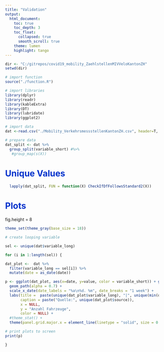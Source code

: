```yaml
---
title: "Validation"
output: 
  html_document:
    toc: true
    toc_depth: 3
    toc_float:
      collapsed: true
      smooth_scroll: true
    theme: lumen
    highlight: tango
---
```


<style type="text/css">
.main-container {
  max-width: 1800px;
  margin-left: 0;
  margin-right: auto;
}
blockquote {
    padding: 10px 20px;
    margin: 0 0 20px;
    font-size: 14px;
    border-left: 5px solid #eee;
}

h1.title {
  font-size: 38px;
  color: #000000;
  }
  
h1 { /* Header 1 */
  font-size: 28px;
  color: #0033cc;
}
h2 { /* Header 2 */
    font-size: 28px;
	color: #0099ff
}
h3 { /* Header 3 */
    font-size: 14px;
	color: #6600cc
}
</style>


```r

dir <- "C:/gitrepos/covid19_mobility_ZaehlstellenMIVVeloKantonZH"
setwd(dir)

# import function
source("./function.R")

# import libraries
library(dplyr)
library(readr)
library(kableExtra)
library(DT)
library(lubridate)
library(ggplot2)

# import data
dat <-read.csv("./Mobility_VerkehrsmessstellenKantonZH.csv", header=T, sep=",", stringsAsFactors=FALSE, encoding="UTF-8")

# prepare data
dat_split <- dat %>% 
  group_split(variable_short) #%>%
   #group_map(s(X))


```

# Unique Values

```r

  lapply(dat_split, FUN = function(X) CheckIfDfFollowsStandard2(X))

```


# Plots
fig.height = 8

```r


theme_set(theme_gray(base_size = 18))

# create looping variable

sel <- unique(dat$variable_long)

for (i in 1:length(sel)) { 

dat_plot <-  dat %>%
  filter(variable_long == sel[i]) %>%
  mutate(date = as_date(date))

p <- ggplot(dat_plot, aes(x=date, y=value, color = variable_short)) + geom_point(alpha = 0.7) +
  geom_path(alpha = 0.7) +
  scale_x_date(date_labels = "%a\n%d. %m", date_breaks = "1 week") +
  labs(title =  paste(unique(dat_plot$variable_long), "|", unique(min(dat_plot$date)), "-", unique(max(dat_plot$date))),
       caption = paste("Quelle:", unique(dat_plot$source)),
       x = NULL,
       y = "Anzahl Fahrzeuge",
       color = NULL) +
  #theme_stat() +
  theme(panel.grid.major.x = element_line(linetype = "solid", size = 0.25, color = "grey"))

# print plots to screen
print(p)

}

```

